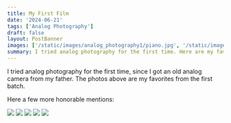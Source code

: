 ```yaml
---
title: My First Film 
date: '2024-06-21'
tags: ['Analog Photography']
draft: false
layout: PostBanner
images: ['/static/images/analog_photography1/piano.jpg', '/static/images/analog_photography1/castle.jpg', '/static/images/analog_photography1/city_dawn.jpg', '/static/images/analog_photography1/fair_longshot.jpg', '/static/images/analog_photography1/fair_closeup.jpg', '/static/images/analog_photography1/squirrel_tree.jpg']
summary: I tried analog photography for the first time. Here are my favorite photos.
---
```


I tried analog photography for the first time, since I got an old analog camera from my father. The photos above are my favorites from the first batch.  

Here a few more honorable mentions:

<div class="columns-1 gap-10 sm:columns-2">
  <img class="rounded-lg mt-0" src='/static/images/analog_photography1/plant_in_a_jar.jpg' />
  <img class="rounded-lg" src='/static/images/analog_photography1/container.jpg' />
  <img class="rounded-lg" src='/static/images/analog_photography1/psychedelic_bee.jpg' />
  <img class="rounded-lg" src='/static/images/analog_photography1/industrial.jpg' />
  <img class="rounded-lg" src='/static/images/analog_photography1/sphinx.jpg' />
</div>